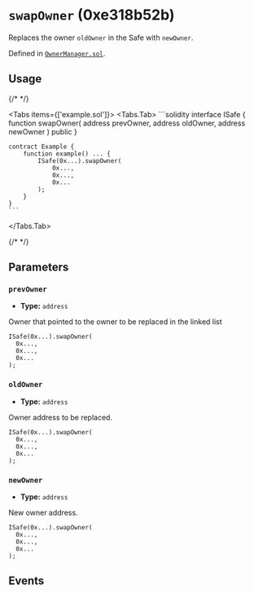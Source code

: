 



# `swapOwner` (0xe318b52b)



Replaces the owner `oldOwner` in the Safe with `newOwner`.

<OnlySafeTxCallout />




Defined in [`OwnerManager.sol`](https://github.com/safe-global/safe-smart-account/tree/v1.4.1/contracts/base/OwnerManager.sol#L99).


## Usage

{/* <!-- vale off --> */}

<Tabs items={['example.sol']}>
  <Tabs.Tab>
    ```solidity
    interface ISafe {
        function swapOwner(
            address prevOwner,
            address oldOwner,
            address newOwner
        ) public
    }

    contract Example {
        function example() ... {
            ISafe(0x...).swapOwner(
                0x...,
                0x...,
                0x...
            );
        }
    }
    ```
  </Tabs.Tab>
</Tabs>

{/* <!-- vale on --> */}



## Parameters

### `prevOwner`

  - **Type:** `address`

  Owner that pointed to the owner to be replaced in the linked list

  ```solidity focus=2
  ISafe(0x...).swapOwner(
    0x...,
    0x...,
    0x...
  );
  ```


### `oldOwner`

  - **Type:** `address`

  Owner address to be replaced.

  ```solidity focus=3
  ISafe(0x...).swapOwner(
    0x...,
    0x...,
    0x...
  );
  ```


### `newOwner`

  - **Type:** `address`

  New owner address.

  ```solidity focus=4
  ISafe(0x...).swapOwner(
    0x...,
    0x...,
    0x...
  );
  ```




## Events

<RemovedOwner />
<AddedOwner />

